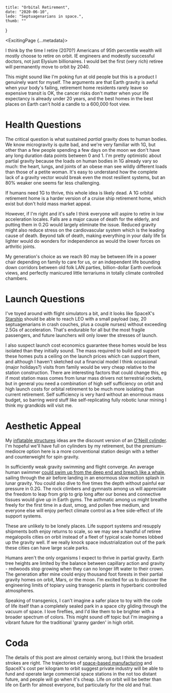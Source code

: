     title: "Orbital Retirement",
    date: "2020-06-10",
    lede: "Septuagenarians in space.",
    thumb: ""
}


<ExcitingPage {...metadata}>

I think by the time I retire (2070?) Americans of 95th percentile wealth will mostly choose to retire on orbit. IE engineers and modestly successful doctors, not just Elysium billionaires. I would bet the first (very rich) retiree will permanently move to orbit by 2040.

<Im src="earth_pano_crop_small.jpg" width="99%"
    cap="Image: NASA https://www.nasa.gov/image-feature/good-morning-from-the-international-space-station-1/"
    link="/images/earth_pano_crop.jpg"
    />

This might sound like I'm poking fun at old people but this is a product I genuinely want for myself. The arguments are that Earth gravity is awful when your body's failing, retirement home residents rarely leave so expensive transit is OK, the cancer risks don't matter when your life expectancy is already under 20 years, and the best homes in the best places on Earth can't hold a candle to a 600,000 foot view. 

# Health Questions

The critical question is what sustained _partial_ gravity does to human bodies. We know microgravity is quite bad, and we're very familiar with 1G, but other than a few people spending a few days on the moon we don't have any long duration data points between 0 and 1. I'm pretty optimistic about partial gravity because the loads on human bodies in 1G already vary so much: the heart, lungs, and joints of an obese man see wildly different loads than those of a petite woman. It's easy to understand how the complete lack of a gravity vector would break even the most resilient systems, but an 80% weaker one seems far less challenging.

If humans need 1G to thrive, this whole idea is likely dead. A 1G orbital retirement home is a harder version of a cruise ship retirement home, which exist but don't hold mass market appeal. 

However, if I'm right and it's safe I think everyone will aspire to retire in low acceleration locales. Falls are a major cause of death for the elderly, and putting them in 0.2G would largely eliminate the issue. Reduced gravity might also reduce stress on the cardiovascular system which is the leading cause of death. Beyond talk of death, making everything in your daily life 5x lighter would do wonders for independence as would the lower forces on arthritic joints.

My generation's choice as we reach 80 may be between life in a power chair depending on family to care for us, or an independent life bounding down corridors between old folk LAN parties, billion-dollar Earth overlook views, and perfectly manicured little terrariums in totally climate controlled chambers.

# Launch Questions

<Im src="starship-wide.jpg" cap="SpaceX's next-gen rocket, Starship, illustrated at stage separation above Earth. Artist's conception. Image: SpaceX" />

I've toyed around with flight simulators a bit, and it looks like SpaceX's [Starship](https://www.spacex.com/vehicles/starship/) should be able to reach LEO with a small payload (say, 20 septuagenarians in crash couches, plus a couple nurses) without exceeding 2.5Gs of acceleration. That's endurable for all but the most fragile passengers, and future launchers will only lower the stresses of launch. 

I also suspect launch cost economics guarantee these homes would be less isolated than they initially sound. The mass required to build and support these homes puts a ceiling on the launch prices which can support them, and although I haven't sketched out a financial model I think occasional (major holidays?) visits from family would be very cheap relative to the station construction. There are interesting factors that could change this, eg if most station mass comes from lunar mass drivers not terrestrial rockets, but in general you need a combination of high self sufficiency on orbit and high launch costs for orbital retirement to be much more isolating than current retirement. Self sufficiency is very hard without an enormous mass budget, so barring weird stuff like self-replicating fully robotic lunar mining I think my grandkids will visit me.

# Aesthetic Appeal

<Im src="oneill-cylinder-scaled.jpeg" cap="Original artists conception of an O'Neill Cylinder. Image: NASA" link="/images/oneill-cylinder-large.jpeg" width="80%"/>

My [inflatable structures](https://nickparker.co/exciting/inflatable-structures) ideas are the discount version of an [O'Neill cylinder](https://en.wikipedia.org/wiki/O%27Neill_cylinder). I'm hopeful we'll have full on cylinders by my retirement, but the premium-mediocre option here is a more conventional station design with a tether and counterweight for spin gravity.

In sufficiently weak gravity swimming and flight converge. An average human swimmer [could swim up from the deep end and breach like a whale](https://what-if.xkcd.com/124/), sailing through the air before landing in an enormous slow motion splash in lunar gravity. You could also dive to five times the depth without painful ear pressure in 0.2G. The rock climbers and gymnasts among us will appreciate the freedom to leap from grip to grip long after our bones and connective tissues would give up in Earth gyms. The asthmatic among us might breathe freely for the first time in a dust, smog, and pollen free medium, and everyone else will enjoy perfect climate control as a free side-effect of life support systems.

These are unlikely to be lonely places. Life support systems and resupply shipments both enjoy returns to scale, so we may see a handful of retiree megalopolis cities on orbit instead of a fleet of typical scale homes lobbed up the gravity well. If we really knock space industrialization out of the park these cities can have large scale parks.

Humans aren't the only organisms I expect to thrive in partial gravity. Earth tree heights are limited by the balance between capillary action and gravity - redwoods stop growing when they can no longer lift water to their crown. The generation after mine could enjoy thousand foot forests in their partial gravity homes on orbit, Mars, or the moon. I'm excited for us to discover the engineering limits of topiary using transgenic plants in hyperbaric controlled atmospheres.


Speaking of transgenics, I can't imagine a safer place to toy with the code of life itself than a completely sealed park in a space city gliding through the vacuum of space. I love fireflies, and I'd like them to be brighter with a broader spectrum of colors. This might sound off topic but I'm imagining a vibrant future for the traditional 'granny garden' in high orbit. 

<Im src="colorful-redwoods.jpg" cap="Redwoods Nightlights. Art installation by David Trubridge in Rotorua forest, New Zealand. Image: inhabitat.com" link="https://inhabitat.com/david-trubridge-lights-up-a-magical-redwood-tree-walk-in-new-zealand/"/>


# Coda

The details of this post are almost certainly wrong, but I think the broadest strokes are right. The trajectories of [space-based manufacturing](https://nickparker.co/exciting/space-based-mfg) and SpaceX's cost per kilogram to orbit suggest private industry will be able to fund and operate large commercial space stations in the not too distant future, and people will go when it's cheap. Life on orbit will be better than life on Earth for almost everyone, but particularly for the old and frail.

</ExcitingPage>
